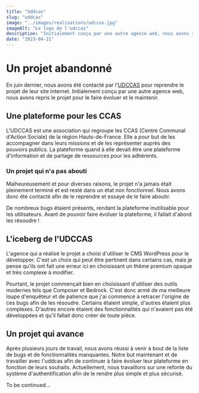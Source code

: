 ```yaml
---
title: "Uddcas"
slug: "uddcas"
image: "../images/realisations/udccas.jpg"
imageAlt: "Le logo de l'udccas"
description: "Initialement conçu par une autre agence web, nous avons repris le projet pour le faire évoluer et le maintenir"
date: "2023-04-21"
---
```


# Un projet abandonné

En juin dernier, nous avons été contacté par l'[UDCCAS](https://udccas59.fr/) pour reprendre le projet de leur site internet. Initialement conçu par une autre agence web, nous avons repris le projet pour le faire évoluer et le maintenir.

## Une plateforme pour les CCAS

L'UDCCAS est une association qui regroupe les CCAS (Centre Communal d'Action Sociale) de la région Hauts-de-France. Elle a pour but de les accompagner dans leurs missions et de les représenter auprès des pouvoirs publics. La plateforme quand à elle devait être une plateforme d'information et de partage de ressources pour les adhérents.

### Un projet qui n'a pas abouti

Malheureusement et pour diverses raisons, le projet n'a jamais était pleinement terminé et est resté dans un état non fonctionnel. Nous avons donc été contacté afin de le reprendre et essayé de le faire aboutir.

De nombreux bugs étaient présents, rendant la plateforme inutilisable pour les utilisateurs. Avant de pouvoir faire évoluer la plateforme, il fallait d'abord les résoudre !

## L'iceberg de l'UDCCAS

L'agence qui a réalisé le projet a choisi d'utiliser le CMS WordPress pour le développer. C'est un choix qui peut être pertinent dans certains cas, mais je pense qu'ils ont fait une erreur ici en choisissant un thême premium opaque et très complexe à modifier.

Pourtant, le projet commençait bien en choisissant d'utiliser des outils modernes tels que Composer et Bedrock. C'est donc armé de ma meilleure loupe d'enquêteur et de patience que j'ai commencé à retracer l'origine de ces bugs afin de les résoudre. Certains étaient simple, d'autres étaient plus complexes. D'autres encore étaient des fonctionnalités qui n'avaient pas été développées et qu'il fallait donc créer de toute pièce.

## Un projet qui avance

Après plusieurs jours de travail, nous avons réussi à venir à bout de la liste de bugs et de fonctionnalités manquantes. Notre but maintenant et de travailler avec l'uddcas afin de continuer à faire évoluer leur plateforme en fonction de leurs souhaits. Actuellement, nous travaillons sur une refonte du système d'authentification afin de le rendre plus simple et plus sécurisé.

To be continued...
